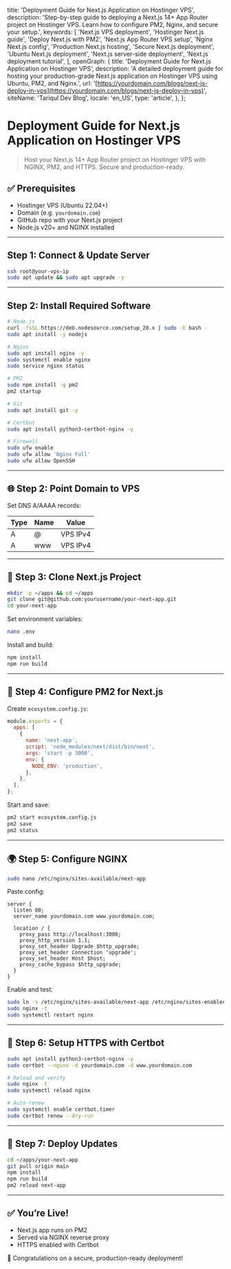   title: 'Deployment Guide for Next.js Application on Hostinger VPS',
  description: 'Step-by-step guide to deploying a Next.js 14+ App Router project on Hostinger VPS. Learn how to configure PM2, Nginx, and secure your setup.',
  keywords: [
    'Next.js VPS deployment',
    'Hostinger Next.js guide',
    'Deploy Next.js with PM2',
    'Next.js App Router VPS setup',
    'Nginx Next.js config',
    'Production Next.js hosting',
    'Secure Next.js deployment',
    'Ubuntu Next.js deployment',
    'Next.js server-side deployment',
    'Next.js deployment tutorial',
  ],
  openGraph: {
    title: 'Deployment Guide for Next.js Application on Hostinger VPS',
    description: 'A detailed deployment guide for hosting your production-grade Next.js application on Hostinger VPS using Ubuntu, PM2, and Nginx.',
    url: '[https://yourdomain.com/blogs/next-js-deploy-in-vps](https://yourdomain.com/blogs/next-js-deploy-in-vps)',
    siteName: 'Tariqul Dev Blog',
    locale: 'en_US',
    type: 'article',
  },
};

# Deployment Guide for Next.js Application on Hostinger VPS

> Host your Next.js 14+ App Router project on Hostinger VPS with NGINX, PM2, and HTTPS. Secure and production-ready.

## ✅ Prerequisites

- Hostinger VPS (Ubuntu 22.04+)
- Domain (e.g. `yourdomain.com`)
- GitHub repo with your Next.js project
- Node.js v20+ and NGINX installed

---

## Step 1: Connect & Update Server

```bash
ssh root@your-vps-ip
sudo apt update && sudo apt upgrade -y
```

---

## Step 2: Install Required Software

```bash
# Node.js
curl -fsSL https://deb.nodesource.com/setup_20.x | sudo -E bash -
sudo apt install -y nodejs

# Nginx
sudo apt install nginx -y
sudo systemctl enable nginx
sudo service nginx status

# PM2
sudo npm install -g pm2
pm2 startup

# Git
sudo apt install git -y

# Certbot
sudo apt install python3-certbot-nginx -y

# Firewall
sudo ufw enable
sudo ufw allow 'Nginx Full'
sudo ufw allow OpenSSH
```

---

## 🌐 Step 2: Point Domain to VPS

Set DNS A/AAAA records:

| Type | Name | Value    |
| ---- | ---- | -------- |
| A    | @    | VPS IPv4 |
| A    | www  | VPS IPv4 |

---

## 📁 Step 3: Clone Next.js Project

```bash
mkdir -p ~/apps && cd ~/apps
git clone git@github.com:yourusername/your-next-app.git
cd your-next-app
```

Set environment variables:

```bash
nano .env
```

Install and build:

```bash
npm install
npm run build
```

---

## 🧾 Step 4: Configure PM2 for Next.js

Create `ecosystem.config.js`:

```js
module.exports = {
  apps: [
    {
      name: 'next-app',
      script: 'node_modules/next/dist/bin/next',
      args: 'start -p 3000',
      env: {
        NODE_ENV: 'production',
      },
    },
  ],
};
```

Start and save:

```bash
pm2 start ecosystem.config.js
pm2 save
pm2 status
```

---

## 🌍 Step 5: Configure NGINX

```bash
sudo nano /etc/nginx/sites-available/next-app
```

Paste config:

```nginx
server {
  listen 80;
  server_name yourdomain.com www.yourdomain.com;

  location / {
    proxy_pass http://localhost:3000;
    proxy_http_version 1.1;
    proxy_set_header Upgrade $http_upgrade;
    proxy_set_header Connection 'upgrade';
    proxy_set_header Host $host;
    proxy_cache_bypass $http_upgrade;
  }
}
```

Enable and test:

```bash
sudo ln -s /etc/nginx/sites-available/next-app /etc/nginx/sites-enabled/
sudo nginx -t
sudo systemctl restart nginx
```

---

## 🔐 Step 6: Setup HTTPS with Certbot

```bash
sudo apt install python3-certbot-nginx -y
sudo certbot --nginx -d yourdomain.com -d www.yourdomain.com

# Reload and verify
sudo nginx -t
sudo systemctl reload nginx

# Auto-renew
sudo systemctl enable certbot.timer
sudo certbot renew --dry-run
```

---

## 🔁 Step 7: Deploy Updates

```bash
cd ~/apps/your-next-app
git pull origin main
npm install
npm run build
pm2 reload next-app
```

---

## ✅ You’re Live!

- Next.js app runs on PM2
- Served via NGINX reverse proxy
- HTTPS enabled with Certbot

🎉 Congratulations on a secure, production-ready deployment!
